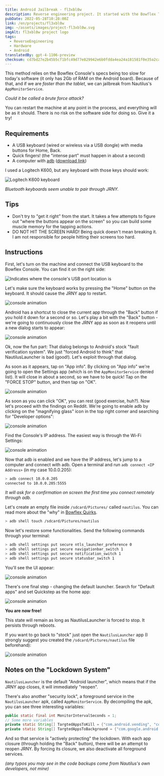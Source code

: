 ```yaml
---
title: Android Jailbreak - fl3xbl0w
description: Reverse engineering project. It started with the Bowflex Treadmill 22 but ended up being generalized for any Android machine sold by Nautilus Inc. (Nautilus, Bowflex, Schwinn).
pubDate: 2022-05-28T10:28:00Z
link: /en/projects/fl3xbl0w
img: ~/assets/images/project-fl3xbl0w.svg
imgAlt: fl3xbl0w project logo
tags:
  - ReverseEngineering
  - Hardware
  - Android
translatedBy: gpt-4-1106-preview
checksum: cd7bd27e2b45b5cf1bfc49d77e829942e6b0fdda4ea24a181581f0e35a2ca8ef
---
```



This method relies on the Bowflex Console's specs being too slow for today's software (it only has 2Gb of RAM on the Android board). Because of that, and if we are _faster than the tablet_, we can jailbreak from Nautilus's `AppMonitorService`.

_Could it be called a brute force attack?_

You can restart the machine at any point in the process, and everything will be as it should. There is no risk on the software side for doing so. Give it a try!

## Requirements

- A USB keyboard (wired or wireless via a USB dongle) with media buttons for Home, Back.
- Quick fingers! (the "intense part" must happen in about a second)
- A computer with [adb](https://developer.android.com/studio/command-line/adb) ([download link](https://developer.android.com/studio/releases/platform-tools))

I used a Logitech K600, but any keyboard with those keys should work:

<Image src={LogiKeys} alt="Logitech K600 keyboard" format="webp" />

_Bluetooth keyboards seem unable to pair through JRNY._

## Tips

- Don't try to "get it right" from the start. It takes a few attempts to figure out "where the buttons appear on the screen" so you can build some muscle memory for the tapping actions.
- DO NOT HIT THE SCREEN HARD! Being quick doesn't mean breaking it. I am not responsible for people hitting their screens too hard.

## Instructions

First, let's turn on the machine and connect the USB keyboard to the Bowflex Console. You can find it on the right side:

<Image
  src={ConsoleUSB}
  alt="Indicates where the console's USB port location is"
  format="webp"
/>

Let's make sure the keyboard works by pressing the "Home" button on the keyboard. It should cause the JRNY app to restart.

<Image src={Console01} alt="console animation" format="webp" />

Android has a shortcut to close the current app through the "Back" button if you hold it down for a second or so.
Let's play a bit with the "Back" button - we're going to continuously close the JRNY app as soon as it reopens until a new dialog starts to appear:

<Image src={Console02} alt="console animation" format="webp" />

Ok, now the fun part: That dialog belongs to Android's stock "fault verification system". We just "forced Android to think" that NautilusLauncher is bad (good!). Let's exploit through that dialog.

As soon as it appears, tap on "App info". By clicking on "App info" we're going to open the Settings app (which is on the `AppMonitorService` denied list). It will close in about a second, so we have to be quick! Tap on the "FORCE STOP" button, and then tap on "OK".

<Image src={Console03} alt="console animation" format="webp" />

As soon as you can click "OK", you can rest (good exercise, huh?). Now let's proceed with the findings on Reddit. We're going to enable adb by clicking on the "magnifying glass" icon in the top right corner and searching for "Developer options":

<Image src={Console04} alt="console animation" format="webp" />

Find the Console's IP address. The easiest way is through the Wi-Fi Settings:

<Image src={Console05} alt="console animation" format="webp" />

Now that adb is enabled and we have the IP address, let's jump to a computer and connect with adb. Open a terminal and run `adb connect <IP Address>` (in my case 10.0.0.205):

```sh
> adb connect 10.0.0.205
connected to 10.0.0.205:5555
```

_It will ask for a confirmation on screen the first time you connect remotely through adb._

Let's create an empty file inside `/sdcard/Pictures/` called `nautilus`. You can read more about the "why" in [Bowflex Quirks](/en/projects/fl3xbl0w/quirks).

```sh
> adb shell touch /sdcard/Pictures/nautilus
```

Now let's restore some functionalities. Send the following commands through your terminal:

```sh
> adb shell settings put secure ntls_launcher_preference 0
> adb shell settings put secure navigationbar_switch 1
> adb shell settings put secure notification_switch 1
> adb shell settings put secure statusbar_switch 1
```

You'll see the UI appear:

<Image src={Console06} alt="console animation" format="webp" />

There's one final step - changing the default launcher. Search for "Default apps" and set Quickstep as the home app:

<Image src={Console07} alt="console animation" format="webp" />

**You are now free!**

This state will remain as long as NautilusLauncher is forced to stop. It persists through reboots.

If you want to go back to "stock" just open the `NautilusLauncher` app (I strongly suggest you created the `/sdcard/Pictures/nautilus` file beforehand):

<Image src={Console08} alt="console animation" format="webp" />

## Notes on the "Lockdown System"

`NautilusLauncher` is the default "Android launcher", which means that if the JRNY app closes, it will immediately "reopen".

There's also another "security lock", a foreground service in the `NautilusLauncher` apk, called `AppMonitorService`. By decompiling the apk, you can see three interesting variables:

```java
public static final int MonitorIntervalSeconds = 1;
// Some more variables
private static String[] TargtedAppsToKill = {"com.android.vending", "com.android.settings", "com.android.chrome", "com.google.android.gm", "com.google.android.youtube"};
private static String[] TargtedAppsToBackground = {"com.google.android.googlequicksearchbox:interactor", "com.google.android.googlequicksearchbox:search", "com.google.android.googlequicksearchbox", "com.android.launcher3", "com.google.android.inputmethod.latin"};
```

And so that service is "actively protecting" the lockdown. With each app closure (through holding the "Back" button), there will be an attempt to reopen JRNY. By forcing its closure, we also deactivate all foreground services.

_(any typos you may see in the code backups come from Nautilus's own developers, not mine)_
